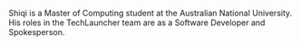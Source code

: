 Shiqi is a Master of Computing student at the Australian National University. His roles in the TechLauncher team are as a Software Developer and Spokesperson.